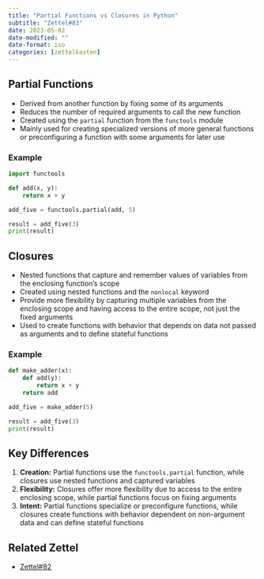 ```yaml
---
title: "Partial Functions vs Closures in Python"
subtitle: "Zettel#83"
date: 2023-05-02
date-modified: ""
date-format: iso
categories: [zettelkasten]
---
```

## Partial Functions

* Derived from another function by fixing some of its arguments
* Reduces the number of required arguments to call the new function
* Created using the `partial` function from the `functools` module
* Mainly used for creating specialized versions of more general functions or preconfiguring a function with some arguments for later use

### Example

```python
import functools

def add(x, y):
    return x + y

add_five = functools.partial(add, 5)

result = add_five(3)
print(result)
```

## Closures

* Nested functions that capture and remember values of variables from the enclosing function's scope
* Created using nested functions and the `nonlocal` keyword
* Provide more flexibility by capturing multiple variables from the enclosing scope and having access to the entire scope, not just the fixed arguments
* Used to create functions with behavior that depends on data not passed as arguments and to define stateful functions

### Example

```python
def make_adder(x):
    def add(y):
        return x + y
    return add

add_five = make_adder(5)

result = add_five(3)
print(result)
```

## Key Differences

1. **Creation:** Partial functions use the `functools.partial` function, while closures use nested functions and captured variables
2. **Flexibility:** Closures offer more flexibility due to access to the entire enclosing scope, while partial functions focus on fixing arguments
3. **Intent:** Partial functions specialize or preconfigure functions, while closures create functions with behavior dependent on non-argument data and can define stateful functions

## Related Zettel

* [Zettel#82](/zettel/82)
